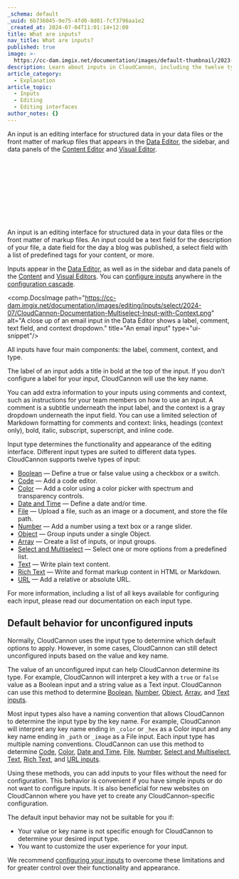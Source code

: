 ```yaml
---
_schema: default
_uuid: 6b736045-9e75-4fd0-8d01-fcf3796aa1e2
_created_at: 2024-07-04T11:01:14+12:00
title: What are inputs?
nav_title: What are inputs?
published: true
image: >-
  https://cc-dam.imgix.net/documentation/images/default-thumbnail/2023-Q4/CloudCannon-Documentation-Thumbnail.png
description: Learn about inputs in CloudCannon, including the twelve types of inputs.
article_category:
  - Explanation
article_topic:
  - Inputs
  - Editing
  - Editing interfaces
author_notes: {}
---
```

An input is an editing interface for structured data in your data files or the front matter of markup files that appears in the [Data Editor](/documentation/articles/the-data-editor/), the sidebar, and data panels of the [Content Editor](/documentation/articles/the-content-editor/) and [Visual Editor](/documentation/articles/the-visual-editor/).

&nbsp;

&nbsp;

&nbsp;

&nbsp;

&nbsp;

An input is an editing interface for structured data in your data files or the front matter of markup files. An input could be a text field for the description of your file, a date field for the day a blog was published, a select field with a list of predefined tags for your content, or more.

Inputs appear in the [Data Editor](/documentation/articles/the-data-editor/), as well as in the sidebar and data panels of the [Content](/documentation/articles/the-content-editor/) and [Visual Editors](/documentation/articles/the-visual-editor/). You can [configure inputs](/documentation/articles/configure-your-inputs/) anywhere in the [configuration cascade](/documentation/articles/using-the-configuration-cascade/).

<comp.DocsImage path="https://cc-dam.imgix.net/documentation/images/editing/inputs/select/2024-07/CloudCannon-Documentation-Multiselect-Input-with-Context.png" alt="A close up of an email input in the Data Editor shows a label, comment, text field, and context dropdown." title="An email input" type="ui-snippet"/>

All inputs have four main components: the label, comment, context, and type.

The label of an input adds a title in bold at the top of the input. If you don’t configure a label for your input, CloudCannon will use the key name.

You can add extra information to your inputs using comments and context, such as instructions for your team members on how to use an input. A comment is a subtitle underneath the input label, and the context is a gray dropdown underneath the input field. You can use a limited selection of Markdown formatting for comments and context: links, headings (context only), bold, italic, subscript, superscript, and inline code.

Input type determines the functionality and appearance of the editing interface. Different input types are suited to different data types. CloudCannon supports twelve types of input:

* [Boolean](/documentation/articles/configure-your-boolean-inputs/) — Define a true or false value using a checkbox or a switch.
* [Code](/documentation/articles/configure-your-code-inputs/) — Add a code editor.
* [Color](/documentation/articles/configure-your-color-inputs/) — Add a color using a color picker with spectrum and transparency controls.
* [Date and Time](/documentation/articles/configure-your-date-and-time-inputs/) — Define a date and/or time.
* [File](/documentation/articles/configure-your-file-inputs/) — Upload a file, such as an image or a document, and store the file path.
* [Number](/documentation/articles/configure-your-number-inputs/) — Add a number using a text box or a range slider.
* [Object](/documentation/articles/configure-your-object-inputs/) — Group inputs under a single Object.
* [Array](/documentation/articles/configure-your-array-inputs/) — Create a list of inputs, or input groups.
* [Select and Multiselect](/documentation/articles/configure-your-select-and-multiselect-inputs/) — Select one or more options from a predefined list.
* [Text](/documentation/articles/configure-your-text-inputs/) — Write plain text content.
* [Rich Text](/documentation/articles/configure-your-rich-text-inputs/) — Write and format markup content in HTML or Markdown.
* [URL](/documentation/articles/configure-your-url-inputs/) — Add a relative or absolute URL.

For more information, including a list of all keys available for configuring each input, please read our documentation on each input type.

## Default behavior for unconfigured inputs

Normally, CloudCannon uses the input type to determine which default options to apply. However, in some cases, CloudCannon can still detect unconfigured inputs based on the value and key name.

The value of an unconfigured input can help CloudCannon determine its type. For example, CloudCannon will interpret a key with a `true` or `false` value as a Boolean input and a string value as a Text input. CloudCannon can use this method to determine [Boolean](/documentation/articles/configure-your-boolean-inputs/), [Number](/documentation/articles/configure-your-number-inputs/), [Object](/documentation/articles/configure-your-object-inputs/), [Array](/documentation/articles/configure-your-array-inputs/), and [Text inputs](/documentation/articles/configure-your-text-inputs/).

Most input types also have a naming convention that allows CloudCannon to determine the input type by the key name. For example, CloudCannon will interpret any key name ending in `_color` or `_hex` as a Color input and any key name ending in `_path` or `_image` as a File input. Each input type has multiple naming conventions. CloudCannon can use this method to determine [Code](/documentation/articles/configure-your-code-inputs/), [Color](/documentation/articles/configure-your-color-inputs/), [Date and Time](/documentation/articles/configure-your-date-and-time-inputs/), [File](/documentation/articles/configure-your-file-inputs/), [Number](/documentation/articles/configure-your-number-inputs/), [Select and Multiselect](/documentation/articles/configure-your-select-and-multiselect-inputs/), [Text](/documentation/articles/configure-your-text-inputs/), [Rich Text](/documentation/articles/configure-your-rich-text-inputs/), and [URL inputs](/documentation/articles/configure-your-url-inputs/).

Using these methods, you can add inputs to your files without the need for configuration. This behavior is convenient if you have simple inputs or do not want to configure inputs. It is also beneficial for new websites on CloudCannon where you have yet to create any CloudCannon-specific configuration.

The default input behavior may not be suitable for you if:

* Your value or key name is not specific enough for CloudCannon to determine your desired input type.
* You want to customize the user experience for your input.

We recommend [configuring your inputs](/documentation/articles/configure-your-inputs/) to overcome these limitations and for greater control over their functionality and appearance.